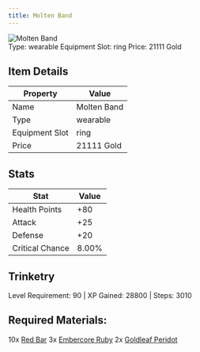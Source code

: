 ```yaml
---
title: Molten Band
---
```


<div className="flex items-start gap-6 mb-8">
  <div className="flex-shrink-0">
    <img src="/assets/resources/trinketry/rings/molten_band.png" alt="Molten Band" className="w-24 h-24 border rounded-lg" />
  </div>
  <div className="flex-1">
    <div className="space-y-2">
            <div className="flex flex-wrap gap-4 text-sm">
        <span className="px-2 py-1 bg-green-100 dark:bg-green-900 rounded-md">
          Type: wearable
        </span>
        <span className="px-2 py-1 bg-purple-100 dark:bg-purple-900 rounded-md">
          Equipment Slot: ring
        </span>
        <span className="px-2 py-1 bg-yellow-100 dark:bg-yellow-900 rounded-md">
          Price: 21111 Gold
        </span>
      </div>
    </div>
  </div>
</div>

## Item Details
| Property | Value |
|----------|-------|
| Name | Molten Band |
| Type | wearable |
| Equipment Slot | ring |
| Price | 21111 Gold |

## Stats
| Stat | Value |
|------|-------|
| Health Points | +80 |
| Attack | +25 |
| Defense | +20 |
| Critical Chance | 8.00% |

## Trinketry
Level Requirement: 90 | XP Gained: 28800 | Steps: 3010

## Required Materials:
10x [Red Bar](/docs/resources/individual/red_bar)
3x [Embercore Ruby](/docs/resources/individual/embercore_ruby)
2x [Goldleaf Peridot](/docs/resources/individual/goldleaf_peridot)

